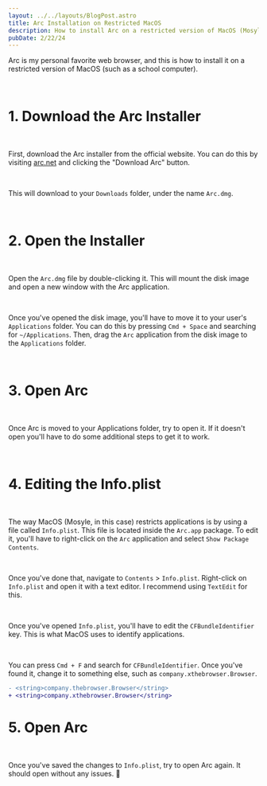 ```yaml
---
layout: ../../layouts/BlogPost.astro
title: Arc Installation on Restricted MacOS
description: How to install Arc on a restricted version of MacOS (Mosyle MDM).
pubDate: 2/22/24
---
```


Arc is my personal favorite web browser, and this is how to install it on a restricted version of MacOS (such as a school computer).

<br />

# 1. Download the Arc Installer

<br />

First, download the Arc installer from the official website. You can do this by visiting [arc.net](https://arc.net) and clicking the "Download Arc" button.

<br />

This will download to your `Downloads` folder, under the name `Arc.dmg`.

<br />

# 2. Open the Installer

<br />

Open the `Arc.dmg` file by double-clicking it. This will mount the disk image and open a new window with the Arc application.

<br />

Once you've opened the disk image, you'll have to move it to your user's `Applications` folder. You can do this by pressing `Cmd + Space` and searching for `~/Applications`. Then, drag the `Arc` application from the disk image to the `Applications` folder.

<br />

# 3. Open Arc

<br />

Once Arc is moved to your Applications folder, try to open it. If it doesn't open you'll have to do some additional steps to get it to work.

<br />

# 4. Editing the Info.plist 

<br />

The way MacOS (Mosyle, in this case) restricts applications is by using a file called `Info.plist`. This file is located inside the `Arc.app` package. To edit it, you'll have to right-click on the `Arc` application and select `Show Package Contents`.

<br />

Once you've done that, navigate to `Contents` > `Info.plist`. Right-click on `Info.plist` and open it with a text editor. I recommend using `TextEdit` for this.

<br />

Once you've opened `Info.plist`, you'll have to edit the `CFBundleIdentifier` key. This is what MacOS uses to identify applications.

<br />

You can press `Cmd + F` and search for `CFBundleIdentifier`. Once you've found it, change it to something else, such as `company.xthebrowser.Browser`.

```diff
- <string>company.thebrowser.Browser</string>
+ <string>company.xthebrowser.Browser</string> 
```

# 5. Open Arc

<br />

Once you've saved the changes to `Info.plist`, try to open Arc again. It should open without any issues. 🎉

